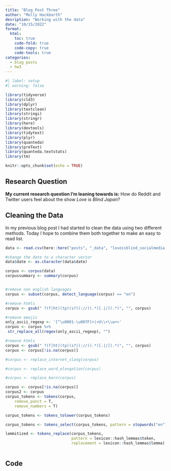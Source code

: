 ```yaml
---
title: "Blog Post Three"
author: "Molly Hackbarth"
desription: "Working with the data"
date: "10/15/2022"
format:
  html:
    toc: true
    code-fold: true
    code-copy: true
    code-tools: true
categories:
  - blog posts
  - hw3
---
```


```r
#| label: setup
#| warning: false

library(tidyverse)
library(cld3)
library(dplyr)
library(textclean)
library(stringi)
library(stringr)
library(here)
library(devtools)
library(tidytext)
library(plyr)
library(quanteda)
library(preText)
library(quanteda.textstats)
library(tm)

knitr::opts_chunk$set(echo = TRUE)
```

## Research Question

**My current research question I'm leaning towards is:** How do Reddit and Twitter users feel about the show *Love is Blind Japan*?

## Cleaning the Data

In my previous blog post I had started to clean the data using two different methods. Today I hope to combine them both together to make an easy to read list.

```r

data <- read.csv(here::here("posts", "_data", "loveisblind_socialmedia.csv"))

#change the date to a character vector
data$date <- as.character(data$date)

corpus <- corpus(data)
corpussummary <- summary(corpus)


#remove non english languages 
corpus <- subset(corpus, detect_language(corpus) == "en") 

#remove htmls
corpus <- gsub(" ?(f|ht)(tp)(s?)(://)(.*)[.|/](.*)", "", corpus)

#remove emojis
only_ascii_regexp <- '[^\u0001-\u007F]+|<U\\+\\w+>'
corpus <- corpus %>% 
 str_replace_all(regex(only_ascii_regexp), "") 

#remove htmls
corpus <- gsub(" ?(f|ht)(tp)(s?)(://)(.*)[.|/](.*)", "", corpus)
corpus <- corpus[!is.na(corpus)]

```

```r

#corpus <- replace_internet_slang(corpus)

#corpus <- replace_word_elongation(corpus)

#corpus <- replace_kern(corpus)

```

```r
corpus <- corpus[!is.na(corpus)]
corpus2 <- corpus
corpus_tokens <- tokens(corpus, 
    remove_punct = T,
    remove_numbers = T)

corpus_tokens <- tokens_tolower(corpus_tokens)

corpus_tokens <- tokens_select(corpus_tokens, pattern = stopwords("en"), selection = "remove")

lemmitized <- tokens_replace(corpus_tokens, 
                             pattern = lexicon::hash_lemmas$token, 
                             replacement = lexicon::hash_lemmas$lemma)
```

```r


```

## Code
